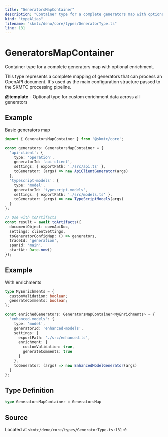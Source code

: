 ```yaml
---
title: "GeneratorsMapContainer"
description: "Container type for a complete generators map with optional enrichment."
kind: "typeAlias"
filename: "skmtc/deno/core/types/GeneratorType.ts"
line: 131
---
```


# GeneratorsMapContainer

Container type for a complete generators map with optional enrichment.

This type represents a complete mapping of generators that can process
an OpenAPI document. It's used as the main configuration structure
passed to the SKMTC processing pipeline.


**@template** - Optional type for custom enrichment data across all generators


## Example

Basic generators map
```typescript
import { GeneratorsMapContainer } from '@skmtc/core';

const generators: GeneratorsMapContainer = {
  'api-client': {
    type: 'operation',
    generatorId: 'api-client',
    settings: { exportPath: './src/api.ts' },
    toGenerator: (args) => new ApiClientGenerator(args)
  },
  'typescript-models': {
    type: 'model',
    generatorId: 'typescript-models',
    settings: { exportPath: './src/models.ts' },
    toGenerator: (args) => new TypeScriptModels(args)
  }
};

// Use with toArtifacts
const result = await toArtifacts({
  documentObject: openApiDoc,
  settings: clientSettings,
  toGeneratorConfigMap: () => generators,
  traceId: 'generation',
  spanId: 'main',
  startAt: Date.now()
});
```


## Example

With enrichments
```typescript
type MyEnrichments = {
  customValidation: boolean;
  generateComments: boolean;
};

const enrichedGenerators: GeneratorsMapContainer<MyEnrichments> = {
  'enhanced-models': {
    type: 'model',
    generatorId: 'enhanced-models',
    settings: {
      exportPath: './src/enhanced.ts',
      enrichment: {
        customValidation: true,
        generateComments: true
      }
    },
    toGenerator: (args) => new EnhancedModelGenerator(args)
  }
};
```

## Type Definition

```typescript
type GeneratorsMapContainer = GeneratorsMap
```

## Source

Located at `skmtc/deno/core/types/GeneratorType.ts:131:0`
